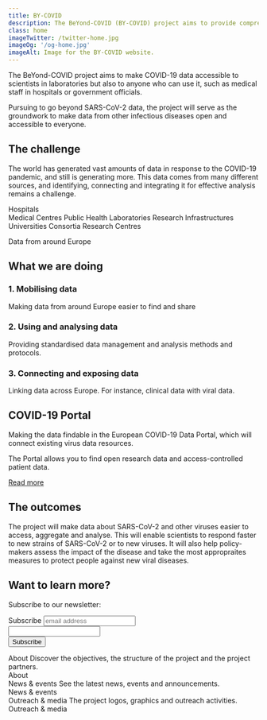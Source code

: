 ```yaml
---
title: BY-COVID
description: The BeYond-COVID (BY-COVID) project aims to provide comprehensive open data on SARS-CoV-2, and other infectious diseases across scientific, medical and public health domains.
class: home
imageTwitter: /twitter-home.jpg
imageOg: '/og-home.jpg'
imageAlt: Image for the BY-COVID website.
---
```



<div class="w-60 text-center home-intro">

<div class="intro-container">
The BeYond-COVID project aims to make COVID-19 data accessible to scientists in laboratories but also to anyone who can use it, such as medical staff in hospitals or government officials.

Pursuing to go beyond SARS-CoV-2 data, the project will serve as the groundwork to make data from other infectious diseases open and accessible to everyone.
</div>


## The challenge

The world has generated vast amounts of data in response to the COVID-19 pandemic, and still is generating more. This data comes from many different sources, and identifying, connecting and integrating it for effective analysis remains a challenge.

</div>
<div>
<Container className="lh-sm data-sources big-top-space">
  <Row>
    <Col className="data-source hospitals">
      <div>
        Hospitals
      </div>
    </Col>
    <Col className="data-source medical">
      Medical Centres
    </Col>
    <Col className="data-source public">
      Public Health Laboratories
    </Col>
    <Col className="data-source research-infrastructures">
      Research Infrastructures
    </Col>
    <Col className="data-source universities">
      Universities
    </Col>
  </Row>
  <Row>
    <Col className="data-source consortia">
      Consortia
    </Col>
    <Col className="data-source research-centres">
      Research Centres
    </Col>
  </Row>
</Container>


<div class="data-lines text-center fs-6">
<p>Data from around Europe</p>

</div>

<div class="bg-semi-opaque container full-width text-body text-center">
  <div class="w-60 text-center">

  ## What we are doing

<div class="what-doing-boxes">
  <div class="box box1 bg-white text-body">
    <h3 class="fs-6 fw-bold mb-1 text-primary">1. Mobilising data</h3>
    <p>Making data from around Europe easier to find and share</p>
  </div>
  <div class="box box2 bg-white text-body">
    <h3 class="fs-6 fw-bold mb-1 text-primary">2. Using and analysing data</h3>
    <p>Providing standardised data management and analysis  methods and protocols.</p>
  </div>
  <div class="box box3 bg-white text-body">
    <h3 class="fs-6 fw-bold mb-1 bg-white text-primary">3. Connecting and exposing data</h3>
    <p>Linking data across Europe. For instance, clinical data with viral data.</p>
  </div>
</div>

<div class="halo-container">

<div class="covid-portal">
<h2 class="visually-hidden-focusable">COVID-19 Portal</h2>

<p class="mb-0">Making the data findable in the European COVID-19 Data Portal, which will connect existing virus data resources.</p>
<p class="mb-0">The Portal allows you to find open research data and access-controlled patient data.</p>
<p class="mb-0 mt-2"><a href="https://covid-19.com">Read more</a></p>

</div>
</div>
</div>

</div>


</div>

  <div class="w-60 text-center outcomes-box">
  <div class="outcomes-text">
<h2 class="mt-3">The outcomes</h2>

The project will make data about SARS-CoV-2 and other viruses easier to access, aggregate and analyse. This will enable scientists to respond faster to new strains of SARS-CoV-2 or to new viruses. It will also help policy-makers assess the impact of the disease and take the most appropraites measures to protect people against new viral diseases.

</div>
</div>

<div class="bg-semi-opaque container full-width big-top-space text-body">

<Container fluid>
  <Row>
    <Col className="text-start mb-4 mb-md-0" xs={12} sm={6} lg={3}>
     <h2 class="fs-3 lh-2 mb-2 ps-0">Want to learn more?</h2>
     <p class="ps-0">Subscribe to our newsletter:</p>
     <form action="" method="post" id="mc-embedded-subscribe-form" name="mc-embedded-subscribe-form" class="validate mb-5 mb-lg-0" target="_blank" novalidate>
       <label htmlFor="mce-EMAIL" class="visually-hidden-focusable">Subscribe</label>
       <input type="email" value="" name="EMAIL" class="email" id="mce-EMAIL" placeholder="email address" required />
       <div class="visually-hidden" aria-hidden="true"><input type="text" name="b_751beffce2e491f94d6f66918_358aeb763b" tabindex="-1" value="" /></div>
       <input type="submit" value="Subscribe" name="subscribe" id="mc-embedded-subscribe" class="btn btn-sm rounded-0 inline-button py-2 text-white"/>
     </form>
    </Col>
    <Col className="align-items-stretch mb-4 mb-md-0" xs={12} sm={6} lg={3}>
    <Card className="mb-4 h-100">
      <Card.Body className="position-relative">
        <Card.Title as="h3" className="mt-3 fw-bold fs-4 lh-sm">About</Card.Title>
        <Card.Text className="mb-4 mt-3 px-0">
         Discover the objectives, the structure of the project and the project partners.
        </Card.Text>
        <div class="bottom-link-right arrow-right"><Link to="/about">About</Link></div>
      </Card.Body>
    </Card>
    </Col>
    <Col className="align-items-stretch mb-4 mb-md-0" xs={12} sm={6} lg={3}>
      <Card className="mb-4 h-100">
        <Card.Body className="position-relative">
          <Card.Title as="h3" className="mt-3 fw-bold fs-4 lh-sm">News & events</Card.Title>
          <Card.Text className="mb-4 mt-3 px-0">
           See the latest news, events and announcements.
          </Card.Text>
          <div class="bottom-link-right arrow-right"><Link to="/news-events">News & events</Link></div>
        </Card.Body>
      </Card>
    </Col>
    <Col className="align-items-stretch mb-4 mb-md-0" xs={12} sm={6} lg={3}>
      <Card className="mb-4 h-100">
        <Card.Body className="position-relative">
          <Card.Title as="h3" className="mt-3 fw-bold fs-4 lh-sm">Outreach & media</Card.Title>
          <Card.Text className="mb-4 mt-3 px-0">
           The project logos, graphics and outreach activities.
          </Card.Text>
          <div class="bottom-link-right arrow-right"><Link to="/outreach-media">Outreach & media</Link></div>
        </Card.Body>
      </Card>
    </Col>
  </Row>
</Container>





</div>
